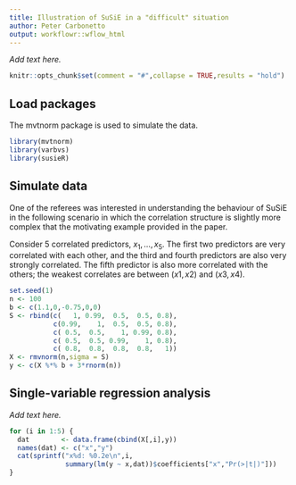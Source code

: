 ```yaml
---
title: Illustration of SuSiE in a "difficult" situation
author: Peter Carbonetto
output: workflowr::wflow_html
---
```


*Add text here.*

```r
knitr::opts_chunk$set(comment = "#",collapse = TRUE,results = "hold")
```

Load packages
-------------

The mvtnorm package is used to simulate the data.

```r
library(mvtnorm)
library(varbvs)
library(susieR)
```

Simulate data
-------------

One of the referees was interested in understanding the behaviour of
SuSiE in the following scenario in which the correlation structure is
slightly more complex that the motivating example provided in the
paper.

Consider 5 correlated predictors, $x_1, \ldots, x_5$. The first two
predictors are very correlated with each other, and the third and
fourth predictors are also very strongly correlated. The fifth
predictor is also more correlated with the others; the weakest
correlates are between $(x1,x2)$ and $(x3,x4)$.

```r
set.seed(1)
n <- 100
b <- c(1.1,0,-0.75,0,0)
S <- rbind(c(   1, 0.99,  0.5,  0.5, 0.8),
           c(0.99,    1,  0.5,  0.5, 0.8),
           c( 0.5,  0.5,    1, 0.99, 0.8),
           c( 0.5,  0.5, 0.99,    1, 0.8),
           c( 0.8,  0.8,  0.8,  0.8,   1))
X <- rmvnorm(n,sigma = S)
y <- c(X %*% b + 3*rnorm(n))
```

Single-variable regression analysis
-----------------------------------

*Add text here.*

```r
for (i in 1:5) {
  dat        <- data.frame(cbind(X[,i],y))
  names(dat) <- c("x","y")
  cat(sprintf("x%d: %0.2e\n",i,
              summary(lm(y ~ x,dat))$coefficients["x","Pr(>|t|)"]))
}
```

